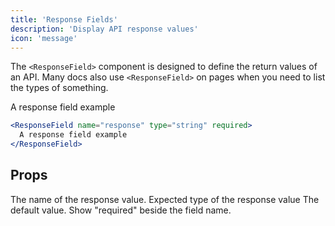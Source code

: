 ```yaml
---
title: 'Response Fields'
description: 'Display API response values'
icon: 'message'
---
```


The `<ResponseField>` component is designed to define the return values of an API. Many docs also use `<ResponseField>` on pages when you need to list the types of something.

<ResponseField name="response" type="string" required>
  A response field example
</ResponseField>

<RequestExample>

```jsx ResponseField Example
<ResponseField name="response" type="string" required>
  A response field example
</ResponseField>
```

</RequestExample>

## Props

<ResponseField name="name" type="string" required>
  The name of the response value.
</ResponseField>

<ResponseField name="type" type="string" required>
  Expected type of the response value
</ResponseField>

<ResponseField name="default" type="string">
  The default value.
</ResponseField>

<ResponseField name="required" type="boolean">
  Show "required" beside the field name.
</ResponseField>
